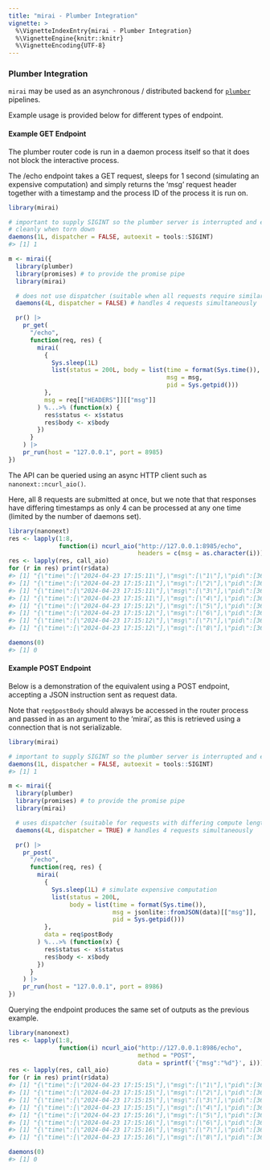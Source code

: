 ```yaml
---
title: "mirai - Plumber Integration"
vignette: >
  %\VignetteIndexEntry{mirai - Plumber Integration}
  %\VignetteEngine{knitr::knitr}
  %\VignetteEncoding{UTF-8}
---
```



### Plumber Integration

`mirai` may be used as an asynchronous / distributed backend for [`plumber`](https://www.rplumber.io/) pipelines.

Example usage is provided below for different types of endpoint.

#### Example GET Endpoint

The plumber router code is run in a daemon process itself so that it does not block the interactive process.

The /echo endpoint takes a GET request, sleeps for 1 second (simulating an expensive computation) and simply returns the 'msg' request header together with a timestamp and the process ID of the process it is run on.


```r
library(mirai)

# important to supply SIGINT so the plumber server is interrupted and exits
# cleanly when torn down
daemons(1L, dispatcher = FALSE, autoexit = tools::SIGINT)
#> [1] 1

m <- mirai({
  library(plumber)
  library(promises) # to provide the promise pipe
  library(mirai)

  # does not use dispatcher (suitable when all requests require similar compute)
  daemons(4L, dispatcher = FALSE) # handles 4 requests simultaneously

  pr() |>
    pr_get(
      "/echo",
      function(req, res) {
        mirai(
          {
            Sys.sleep(1L)
            list(status = 200L, body = list(time = format(Sys.time()),
                                            msg = msg,
                                            pid = Sys.getpid()))
          },
          msg = req[["HEADERS"]][["msg"]]
        ) %...>% (function(x) {
          res$status <- x$status
          res$body <- x$body
        })
      }
    ) |>
    pr_run(host = "127.0.0.1", port = 8985)
})
```

The API can be queried using an async HTTP client such as `nanonext::ncurl_aio()`.

Here, all 8 requests are submitted at once, but we note that that responses have differing timestamps as only 4 can be processed at any one time (limited by the number of daemons set).

```r
library(nanonext)
res <- lapply(1:8,
              function(i) ncurl_aio("http://127.0.0.1:8985/echo",
                                    headers = c(msg = as.character(i))))
res <- lapply(res, call_aio)
for (r in res) print(r$data)
#> [1] "{\"time\":[\"2024-04-23 17:15:11\"],\"msg\":[\"1\"],\"pid\":[36065]}"
#> [1] "{\"time\":[\"2024-04-23 17:15:11\"],\"msg\":[\"2\"],\"pid\":[36062]}"
#> [1] "{\"time\":[\"2024-04-23 17:15:11\"],\"msg\":[\"3\"],\"pid\":[36068]}"
#> [1] "{\"time\":[\"2024-04-23 17:15:11\"],\"msg\":[\"4\"],\"pid\":[36060]}"
#> [1] "{\"time\":[\"2024-04-23 17:15:12\"],\"msg\":[\"5\"],\"pid\":[36065]}"
#> [1] "{\"time\":[\"2024-04-23 17:15:12\"],\"msg\":[\"6\"],\"pid\":[36062]}"
#> [1] "{\"time\":[\"2024-04-23 17:15:12\"],\"msg\":[\"7\"],\"pid\":[36068]}"
#> [1] "{\"time\":[\"2024-04-23 17:15:12\"],\"msg\":[\"8\"],\"pid\":[36060]}"

daemons(0)
#> [1] 0
```

#### Example POST Endpoint

Below is a demonstration of the equivalent using a POST endpoint, accepting a JSON instruction sent as request data.

Note that `req$postBody` should always be accessed in the router process and passed in as an argument to the 'mirai', as this is retrieved using a connection that is not serializable.

```r
library(mirai)

# important to supply SIGINT so the plumber server is interrupted and exits cleanly when torn down
daemons(1L, dispatcher = FALSE, autoexit = tools::SIGINT)
#> [1] 1

m <- mirai({
  library(plumber)
  library(promises) # to provide the promise pipe
  library(mirai)

  # uses dispatcher (suitable for requests with differing compute lengths)
  daemons(4L, dispatcher = TRUE) # handles 4 requests simultaneously

  pr() |>
    pr_post(
      "/echo",
      function(req, res) {
        mirai(
          {
            Sys.sleep(1L) # simulate expensive computation
            list(status = 200L,
                 body = list(time = format(Sys.time()),
                             msg = jsonlite::fromJSON(data)[["msg"]],
                             pid = Sys.getpid()))
          },
          data = req$postBody
        ) %...>% (function(x) {
          res$status <- x$status
          res$body <- x$body
        })
      }
    ) |>
    pr_run(host = "127.0.0.1", port = 8986)
})
```

Querying the endpoint produces the same set of outputs as the previous example.

```r
library(nanonext)
res <- lapply(1:8,
              function(i) ncurl_aio("http://127.0.0.1:8986/echo",
                                    method = "POST",
                                    data = sprintf('{"msg":"%d"}', i)))
res <- lapply(res, call_aio)
for (r in res) print(r$data)
#> [1] "{\"time\":[\"2024-04-23 17:15:15\"],\"msg\":[\"1\"],\"pid\":[36338]}"
#> [1] "{\"time\":[\"2024-04-23 17:15:15\"],\"msg\":[\"2\"],\"pid\":[36343]}"
#> [1] "{\"time\":[\"2024-04-23 17:15:15\"],\"msg\":[\"3\"],\"pid\":[36340]}"
#> [1] "{\"time\":[\"2024-04-23 17:15:15\"],\"msg\":[\"4\"],\"pid\":[36346]}"
#> [1] "{\"time\":[\"2024-04-23 17:15:16\"],\"msg\":[\"5\"],\"pid\":[36346]}"
#> [1] "{\"time\":[\"2024-04-23 17:15:16\"],\"msg\":[\"6\"],\"pid\":[36338]}"
#> [1] "{\"time\":[\"2024-04-23 17:15:16\"],\"msg\":[\"7\"],\"pid\":[36343]}"
#> [1] "{\"time\":[\"2024-04-23 17:15:16\"],\"msg\":[\"8\"],\"pid\":[36340]}"

daemons(0)
#> [1] 0
```
